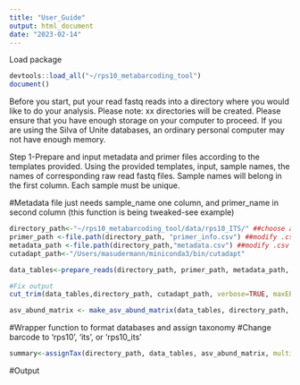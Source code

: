 ```yaml
---
title: "User_Guide"
output: html_document
date: "2023-02-14"
---
```


Load package
```r
devtools::load_all("~/rps10_metabarcoding_tool")
document()
```
Before you start, put your read fastq reads into a directory where you would like to do your analysis.
Please note: xx directories will be created. Please ensure that you have enough storage on your computer to proceed. 
If you are using the Silva of Unite databases, an ordinary personal computer may not have enough memory. 

Step 1-Prepare and input metadata and primer files according to the templates provided. Using the provided templates, input, sample names, the names of corresponding raw read fastq files.
Sample names will belong in the first column. Each sample must be unique. 

#Metadata file just needs sample_name one column, and primer_name in second column (this function is being tweaked-see example)
```r
directory_path<-"~/rps10_metabarcoding_tool/data/rps10_ITS/" ##choose a directory for all downstream steps
primer_path <-file.path(directory_path, "primer_info.csv") ##modify .csv name or keep this name
metadata_path <-file.path(directory_path,"metadata.csv") ##modify .csv name or keep this name. The sample_name in the metadata sheet needs to match the first part (before first underscore), of the zipped raw FASTQ files
cutadapt_path<-"/Users/masudermann/miniconda3/bin/cutadapt"
```

```r
data_tables<-prepare_reads(directory_path, primer_path, metadata_path, maxN=0, multithread=TRUE)
```

```r
#Fix output
cut_trim(data_tables,directory_path, cutadapt_path, verbose=TRUE, maxEE=8, truncQ=2, minLen=200, maxLen=297, minCutadaptlength=50) 
```

```r
asv_abund_matrix <- make_asv_abund_matrix(data_tables, directory_path, data_tables$cutadapt_data, minOverlap=15, maxMismatch=2, verbose=TRUE, multithread=TRUE) #check when 0 again
```

#Wrapper function to format databases and assign taxonomy
#Change barcode to 'rps10', 'its', or 'rps10_its'
```r
summary<-assignTax(directory_path, data_tables, asv_abund_matrix, multithread = TRUE, barcode = "rps10_its")
```

#Output
